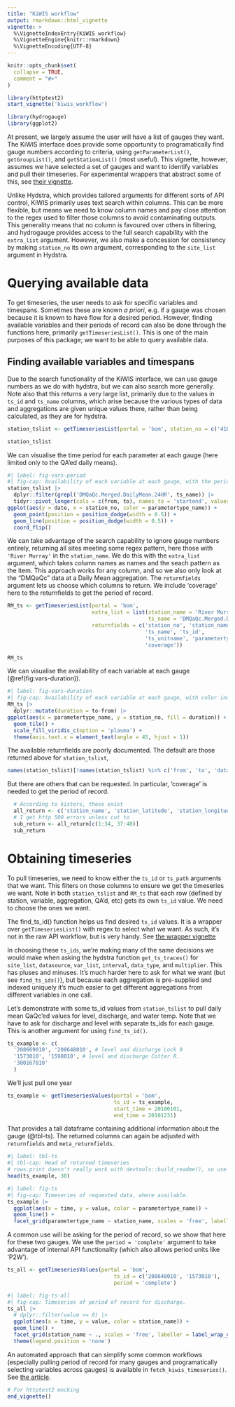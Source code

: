 ```yaml
---
title: "KiWIS workflow"
output: rmarkdown::html_vignette
vignette: >
  %\VignetteIndexEntry{KiWIS workflow}
  %\VignetteEngine{knitr::rmarkdown}
  %\VignetteEncoding{UTF-8}
---
```


```r
knitr::opts_chunk$set(
  collapse = TRUE,
  comment = "#>"
)

library(httptest2)
start_vignette('kiwis_workflow')
```

```r
library(hydrogauge)
library(ggplot2)
```

At present, we largely assume the user will have a list of gauges they want. The KiWIS interface does provide some opportunity to programatically find gauge numbers according to criteria, using `getParameterList()`, `getGroupList()`, and `getStationList()` (most useful). This vignette, however, assumes we have selected a set of gauges and want to identify variables and pull their timeseries. For experimental wrappers that abstract some of this, see [their vignette](kiwis-wrapper.Rmd).

Unlike Hydstra, which provides tailored arguments for different sorts of API control, KiWIS primarily uses text search within columns. This can be more flexible, but means we need to know column names and pay close attention to the regex used to filter those columns to avoid contaminating outputs. This generality means that no column is favoured over others in filtering, and hydrogauge provides access to the full search capability with the `extra_list` argument. However, we also make a concession for consistency by making `station_no` its own argument, corresponding to the `site_list` argument in Hydstra.  

# Querying available data

To get timeseries, the user needs to ask for specific variables and timespans. Sometimes these are known *a priori*, e.g. if a gauge was chosen because it is known to have flow for a desired period. However, finding available variables and their periods of record can also be done through the functions here, primarily `getTimeseriesList()`. This is one of the main purposes of this package; we want to be able to query available data.

## Finding available variables and timespans

Due to the search functionality of the KiWIS interface, we can use gauge numbers as we do with hydstra, but we can also search more generally. Note also that this returns a very large list, primarily due to the values in `ts_id` and `ts_name` columns, which arise because the various types of data and aggregations are given unique values there, rather than being calculated, as they are for hydstra.

```r
station_tslist <- getTimeseriesList(portal = 'bom', station_no = c('410730', 'A4260505'))

station_tslist
```

We can visualise the time period for each parameter at each gauge (here limited only to the QA'ed daily means).

```r
#| label: fig-vars-period
#| fig-cap: Availability of each variable at each gauge, with the period of record indicated by lines.
station_tslist |> 
  dplyr::filter(grepl('DMQaQc.Merged.DailyMean.24HR', ts_name)) |> 
  tidyr::pivot_longer(cols = c(from, to), names_to = 'startend', values_to = 'date') |> 
ggplot(aes(y = date, x = station_no, color = parametertype_name)) +
  geom_point(position = position_dodge(width = 0.5)) + 
  geom_line(position = position_dodge(width = 0.5)) +
  coord_flip()
```

We can take advantage of the search capability to ignore gauge numbers entirely, returning all sites meeting some regex pattern, here those with `'River Murray'` in the `station_name`. We do this with the `extra_list` argument, which takes column names as names and the seach pattern as the item. This approach works for any column, and so we also only look at the "DMQaQc" data at a Daily Mean aggregation. The `returnfields` argument lets us choose which columns to return. We include 'coverage' here to the returnfields to get the period of record.


```r
RM_ts <- getTimeseriesList(portal = 'bom',
                           extra_list = list(station_name = 'River Murray*',
                                             ts_name = 'DMQaQc.Merged.DailyMean.24HR'),
                           returnfields = c('station_no', 'station_name',
                                            'ts_name', 'ts_id', 
                                            'ts_unitname', 'parametertype_name',
                                            'coverage'))

RM_ts
```

We can visualise the availability of each variable at each gauge (\@ref(fig:vars-duration)).

```r
#| label: fig-vars-duration
#| fig-cap: Availability of each variable at each gauge, with color indicating the duration of record in days.
RM_ts |> 
  dplyr::mutate(duration = to-from) |> 
ggplot(aes(x = parametertype_name, y = station_no, fill = duration)) +
  geom_tile() +
  scale_fill_viridis_c(option = 'plasma') +
  theme(axis.text.x = element_text(angle = 45, hjust = 1))
```

::: {.callout-note}

The available returnfields are poorly documented. The default are those returned above for `station_tslist`, 

```r
names(station_tslist)[!names(station_tslist) %in% c('from', 'to', 'database_timezone')]
```
But there are others that can be requested. In particular, 'coverage' is needed to get the period of record.

```r
  # According to kisters, these exist
  all_return <- c('station_name', 'station_latitude', 'station_longitude', 'station_carteasting', 'station_cartnorthing', 'station_local_x', 'station_local_y', 'station_georefsystem', 'station_longname', 'ts_id', 'ts_name', 'ts_shortname', 'ts_path', 'ts_type_id', 'ts_type_name', 'parametertype_id', 'parametertype_name', 'stationparameter_name', 'stationparameter_no', 'stationparameter_longname', 'ts_unitname', 'ts_unitsymbol', 'ts_unitname_abs', 'ts_unitsymbol_abs', 'site_no', 'site_id', 'site_name', 'catchment_no', 'catchment_id', 'catchment_name', 'coverage', 'ts_density', 'ts_exchange', 'ts_spacing', 'ts_clientvalue##', 'datacart', 'ca_site', 'ca_sta', 'ca_par', 'ca_ts')
  # I get http 500 errors unless cut to
  sub_return <- all_return[c(1:34, 37:40)]
  sub_return
```

:::

# Obtaining timeseries

To pull timeseries, we need to know either the `ts_id` or `ts_path` arguments that we want. This filters on those columns to ensure we get the timeseries we want. Note in both `station_tslist` and `RM_ts` that each row (defined by station, variable, aggregation, QA'd, etc) gets its own `ts_id` value. We need to choose the ones we want.

:::{.callout-tip}

The find_ts_id() function helps us find desired `ts_id` values. It is a wrapper over `getTimeseriesList()` with regex to select what we want. As such, it's not in the raw API workflow, but is very handy. See [the wrapper vignette](kiwis-wrapper.Rmd)

:::

:::{.callout-note}

In choosing these `ts_ids`, we're making many of the same decisions we would make when asking the hydstra function `get_ts_traces()` for `site_list`, `datasource`, `var_list`, `interval`, `data_type`, and `multiplier`. This has pluses and minuses. It's much harder here to ask for what we want (but see `find_ts_ids()`), but because each aggregation is pre-supplied and indexed uniquely it's much easier to get different aggregations from different variables in one call.

:::

Let's demonstrate with some ts_id values from `station_tslist` to pull daily mean QaQc'ed values for level, discharge, and water temp. Note that we have to ask for discharge and level with separate ts_ids for each gauge. This is another argument for using `find_ts_id()`.

```r
ts_example <- c(
  '208669010', '208648010', # level and discharge Lock 9
  '1573010', '1598010', # level and discharge Cotter R.
  '380167010'
  )
```

We'll just pull one year

```r
ts_example <- getTimeseriesValues(portal = 'bom',
                                  ts_id = ts_example,
                                  start_time = 20100101,
                                  end_time = 20101231)
```

That provides a tall dataframe containing additional information about the gauge (@tbl-ts). The returned columns can again be adjusted with `returnfields` and `meta_returnfields`.

```r
#| label: tbl-ts
#| tbl-cap: Head of returned timeseries
# rows.print doesn't really work with devtools::build_readme(), so use head
head(ts_example, 30)
```

```r
#| label: fig-ts
#| fig-cap: Timeseries of requested data, where available.
ts_example |> 
  ggplot(aes(x = time, y = value, color = parametertype_name)) +
  geom_line() +
  facet_grid(parametertype_name ~ station_name, scales = 'free', labeller = label_wrap_gen(10))
```

A common use will be asking for the period of record, so we show that here for these two gauges. We use the `period = 'complete'` argument to take advantage of internal API functionality (which also allows period units like 'P2W').

```r

ts_all <- getTimeseriesValues(portal = 'bom',
                                  ts_id = c('208648010', '1573010'),
                                  period = 'complete')

```

```r
#| label: fig-ts-all
#| fig-cap: Timeseries of period of record for discharge.
ts_all |> 
  # dplyr::filter(value >= 0) |> 
  ggplot(aes(x = time, y = value, color = station_name)) +
  geom_line() +
  facet_grid(station_name ~ ., scales = 'free', labeller = label_wrap_gen(10)) +
  theme(legend.position = 'none')
```


An automated approach that can simplify some common workflows (especially pulling period of record for many gauges and programatically selecting variables across gauges) is available in `fetch_kiwis_timeseries()`. See [the article](kiwis-wrapper.Rmd). 

```r
# For httptest2 mocking
end_vignette()
```
